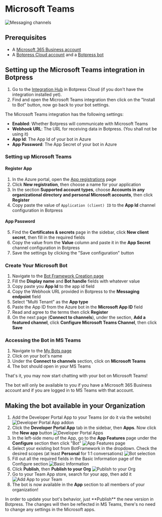 
# Microsoft Teams

![Messaging channels](/docs/content/teams-banner.png)

## Prerequisites

- A [Microsoft 365 Business account](https://www.microsoft.com/en-us/microsoft-365/business/)
- A [Botpress Cloud account](https://sso.botpress.cloud) and a [Botpress bot](https://botpress.com/docs/cloud/getting-started/create-and-publish-your-chatbot/)

## Setting up the Microsoft Teams integration in Botpress

1. Go to the [Integration Hub](https://app.botpress.cloud/hub) in Botpress Cloud (if you don't have the integration installed yet).
2. Find and open the Microsoft Teams integration then click on the "Install to Bot" button, now go back to your bot settings.

The Microsoft Teams integration has the following settings:

- **Enabled**: Whether Botpress will communicate with Microsoft Teams
- **Webhook URL**: The URL for receiving data in Botpress. (You shall not be using it)
- **App Id**: The App Id of your bot in Azure
- **App Password**: The App Secret of your bot in Azure

### Setting up Microsoft Teams

#### Register App

1. In the Azure portal, open the [App registrations](https://portal.azure.com#blade/Microsoft_AAD_RegisteredApps/ApplicationsListBlade) page
2. Click **New registration**, then choose a name for your application
3. In the section **Supported account types**, choose **Accounts in any organizational directory and personal Microsoft accounts**, then click **Register**
4. Copy paste the value of `Application (client) ID` to the **App Id** channel configuration in Botpress

#### App Password

5. Find the **Certificates & secrets** page in the sidebar, click **New client secret**, then fill in the required fields
6. Copy the value from the **Value** column and paste it in the **App Secret** channel configuration in Botpress
7. Save the settings by clicking the "Save configuration" button

### Create Your Microsoft Bot

1. Navigate to the [Bot Framework Creation page](https://dev.botframework.com/bots/new)
2. Fill the **Display name** and **Bot handle** fields with whatever value
3. Copy paste you **App Id** to the app id field
4. Copy the Webhook URL provided in Botpress to the **Messaging endpoint** field
5. Select "Multi Tenant" as the **App type**
6. Paste the App ID from the Azure bot in the **Microsoft App ID** field
7. Read and agree to the terms then click **Register**
8. On the next page (**Connect to channels**), under the section, **Add a featured channel**, click **Configure Microsoft Teams Channel**, then click **Save**

### Accessing the Bot in MS Teams

1. Navigate to the [My Bots page](https://dev.botframework.com/bots/)
2. Click on your bot's name
3. Under the **Connect to channels** section, click on **Microsoft Teams**
4. The bot should open in your MS Teams

That's it, you may now start chatting with your bot on Microsoft Teams!

<Callout>
  The bot will only be available to you if you have a Microsoft 365 Business account and if you are logged in to MS
  Teams with that account.
</Callout>

## Making the bot available in your Organization

1. Add the Developer Portal App to your Teams (or do it via the website)
   ![Developer Portal App addon](/docs/content/teams-publish-1.png)
2. Click the **Developer Portal App** tab in the sidebar, then **Apps**. Now click the **New app** button
   ![Developer Portal Apps](/docs/content/teams-publish-2.png)
3. In the left-side menu of the App, go to the **App Features** page under the **Configure** section then click "Bot"
   ![App Features page](/docs/content/teams-publish-3.png)
4. Select your existing bot from BotFramework in the dropdown. Check the desired scopes (at least **Personal** for 1:1 conversations)
   ![Bot selection](/docs/content/teams-publish-4.png)
5. Fill out all the required fields in the Basic Information page of the Configure section
   ![Basic Information](/docs/content/teams-publish-5.png)
6. Click **Publish**, then **Publish to your Org**
   ![Publish to your Org](/docs/content/teams-publish-6.png)
7. Go to your Team App store, search for your app, then add it
   ![Add App to your Team](/docs/content/teams-publish-7.png)
8. The bot is now available in the **App** section to all members of your organization!

<Callout type="info">
  In order to update your bot's behavior, just **Publish** the new version in Botpress. The changes will then be
  reflected in MS Teams, there's no need to change any settings in the Microsoft apps.
</Callout>
